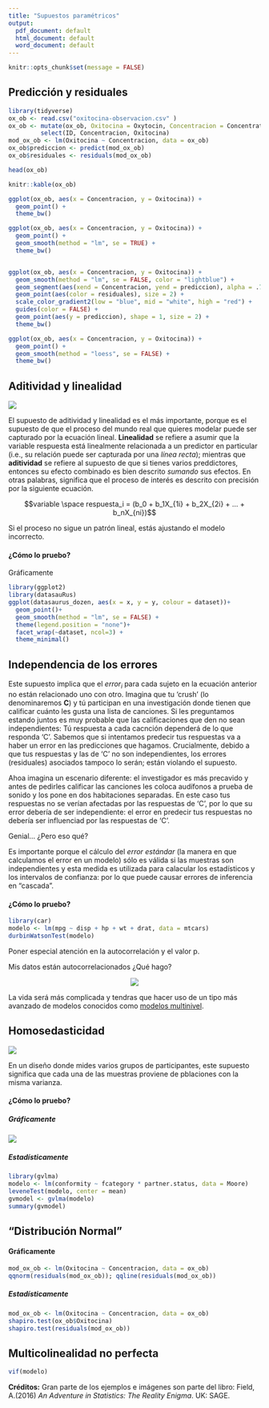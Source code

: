 ```yaml
---
title: "Supuestos paramétricos"
output:
  pdf_document: default
  html_document: default
  word_document: default
---
```


```r
knitr::opts_chunk$set(message = FALSE)
```

## Predicción y residuales

```r
library(tidyverse)
ox_ob <- read.csv("oxitocina-observacion.csv" )
ox_ob <- mutate(ox_ob, Oxitocina = Oxytocin, Concentracion = Concentration) %>% 
         select(ID, Concentracion, Oxitocina)
mod_ox_ob <- lm(Oxitocina ~ Concentracion, data = ox_ob)
ox_ob$prediccion <- predict(mod_ox_ob)
ox_ob$residuales <- residuals(mod_ox_ob)

head(ox_ob)
```

```r
knitr::kable(ox_ob)
```


```r
ggplot(ox_ob, aes(x = Concentracion, y = Oxitocina)) +
  geom_point() +
  theme_bw()

ggplot(ox_ob, aes(x = Concentracion, y = Oxitocina)) +
  geom_point() +
  geom_smooth(method = "lm", se = TRUE) +
  theme_bw()


ggplot(ox_ob, aes(x = Concentracion, y = Oxitocina)) +
  geom_smooth(method = "lm", se = FALSE, color = "lightblue") +
  geom_segment(aes(xend = Concentracion, yend = prediccion), alpha = .7) +
  geom_point(aes(color = residuales), size = 2) + 
  scale_color_gradient2(low = "blue", mid = "white", high = "red") +  
  guides(color = FALSE) +
  geom_point(aes(y = prediccion), shape = 1, size = 2) +
  theme_bw()

ggplot(ox_ob, aes(x = Concentracion, y = Oxitocina)) +
  geom_point() +
  geom_smooth(method = "loess", se = FALSE) +
  theme_bw()
```


## Aditividad y linealidad

![](images/1.png)

El supuesto de aditividad y linealidad es el más importante, porque es el supuesto de que el proceso del mundo real que quieres modelar puede ser capturado por la ecuación lineal.
**Linealidad** se refiere a asumir que la variable respuesta está linealmente relacionada a un predictor en particular (i.e., su relación puede ser capturada por una *línea recta*); mientras que **aditividad** se refiere al supuesto de que si tienes varios preddictores, entonces su efecto combinado es bien descrito *sumando* sus efectos. En otras palabras, significa que el proceso de interés es descrito con precisión por la siguiente ecuación.

$$variable \space respuesta_i = (b_0 + b_1X_{1i} + b_2X_{2i} + ... + b_nX_{ni})$$

Si el proceso no sigue un patrón lineal, estás ajustando el modelo incorrecto.

#### ¿Cómo lo pruebo?

Gráficamente

```r
library(ggplot2)
library(datasauRus)
ggplot(datasaurus_dozen, aes(x = x, y = y, colour = dataset))+
  geom_point()+
  geom_smooth(method = "lm", se = FALSE) +
  theme(legend.position = "none")+
  facet_wrap(~dataset, ncol=3) +
  theme_minimal()
```

## Independencia de los errores

Este supuesto implica que el $error_i$ para cada sujeto en la ecuación anterior no están relacionado uno con otro. Imagina que tu 'crush' (lo denominaremos **C**) y tú participan en una investigación donde tienen que calificar cuánto les gusta una lista de canciones. Si les preguntamos estando juntos es muy probable que las calificaciones que den no sean independientes: Tú respuesta a cada cacnción dependerá de lo que responda 'C'. Sabemos que si intentamos predecir tus respuestas va a haber un error en las predicciones que hagamos. Crucialmente, debido a que tus respuestas y las de 'C' no son independientes, los errores (residuales) asociados tampoco lo serán; están violando el supuesto.

Ahoa imagina un escenario diferente: el investigador es más precavido y antes de pedirles calificar las canciones les coloca audífonos a prueba de sonido y los pone en dos habitaciones separadas. En este caso tus respuestas no se verían afectadas por las respuestas de 'C', por lo que su error debería de ser independiente: el error en predecir tus respuestas no debería ser influenciad por las respuestas de 'C'. 

Genial... ¿Pero eso qué?

Es importante porque el cálculo del *error estándar* (la manera en que calculamos el error en un modelo) sólo es válida si las muestras son independientes y esta medida es utilizada para calacular los estadísticos y los intervalos de confianza: por lo que puede causar errores de inferencia en "cascada".

#### ¿Cómo lo pruebo?

```r
library(car)
modelo <- lm(mpg ~ disp + hp + wt + drat, data = mtcars)
durbinWatsonTest(modelo)
```

Poner especial atención en la autocorrelación y el valor p.

Mis datos están autocorrelacionados ¿Qué hago?

 <center>![](images/ardilla.gif)</center>

La vida será más complicada y tendras que hacer uso de un tipo más avanzado de modelos conocidos como [modelos multinivel](https://es.wikipedia.org/wiki/Modelo_multinivel).

## Homosedasticidad

![](images/2.png)

En un diseño donde mides varios grupos de participantes, este supuesto significa que cada una de las muestras proviene de pblaciones con la misma varianza.

#### ¿Cómo lo pruebo?

##### Gráficamente

![](images/3.png)

##### Estadísticamente
```r

library(gvlma)
modelo <- lm(conformity ~ fcategory * partner.status, data = Moore)
leveneTest(modelo, center = mean)
gvmodel <- gvlma(modelo) 
summary(gvmodel)
```

## "Distribución Normal"

#### Gráficamente

```r
mod_ox_ob <- lm(Oxitocina ~ Concentracion, data = ox_ob)
qqnorm(residuals(mod_ox_ob)); qqline(residuals(mod_ox_ob))
```

##### Estadísticamente
```r
mod_ox_ob <- lm(Oxitocina ~ Concentracion, data = ox_ob)
shapiro.test(ox_ob$Oxitocina)
shapiro.test(residuals(mod_ox_ob))
```


## Multicolinealidad no perfecta

```r
vif(modelo)
```


**Créditos:** Gran parte de los ejemplos e imágenes son parte del libro:
Field, A.(2016) *An Adventure in Statistics: The Reality Enigma*. UK: SAGE.
